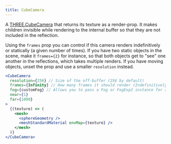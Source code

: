 ```yaml
---
title: CubeCamera
---
```


A [THREE.CubeCamera](https://threejs.org/docs/index.html#api/en/cameras/CubeCamera) that returns its texture as a render-prop. It makes children invisible while rendering to the internal buffer so that they are not included in the reflection.

Using the `frames` prop you can control if this camera renders indefinitively or statically (a given number of times).
If you have two static objects in the scene, make it `frames={2}` for instance, so that both objects get to "see" one another in the reflections, which takes multiple renders.
If you have moving objects, unset the prop and use a smaller `resolution` instead.

```jsx
<CubeCamera
  resolution={256} // Size of the off-buffer (256 by default)
  frames={Infinity} // How many frames it should render (Indefinitively by default)
  fog={customFog} // Allows you to pass a Fog or FogExp2 instance for a smaller frustrum
  near={1}
  far={1000}
>
  {(texture) => (
    <mesh>
      <sphereGeometry />
      <meshStandardMaterial envMap={texture} />
    </mesh>
  )}
</CubeCamera>
```

<StoryBookLink link="camera-cubecamera--default-story" />

<StoryBookEmbed id="camera-cubecamera--default-story" />
